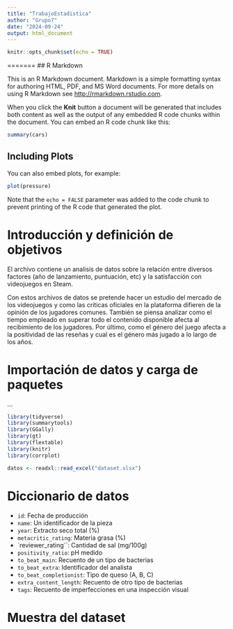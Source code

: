 ---
title: "TrabajoEstadistica"
author: "Grupo7"
date: "2024-09-24"
output: html_document
---

```{r setup, include=FALSE}
knitr::opts_chunk$set(echo = TRUE)
```


=======
## R Markdown

This is an R Markdown document. Markdown is a simple formatting syntax for authoring HTML, PDF, and MS Word documents. For more details on using R Markdown see <http://rmarkdown.rstudio.com>.

When you click the **Knit** button a document will be generated that includes both content as well as the output of any embedded R code chunks within the document. You can embed an R code chunk like this:

```{r cars}
summary(cars)
```

## Including Plots

You can also embed plots, for example:

```{r pressure, echo=FALSE}
plot(pressure)
```

Note that the `echo = FALSE` parameter was added to the code chunk to prevent printing of the R code that generated the plot.




# Introducción y definición de objetivos

El archivo contiene un analisis de datos sobre la relación entre diversos factores (año de lanzamiento, puntuación, etc) y la satisfacción con videojuegos en Steam.

Con estos archivos de datos se pretende hacer un estudio del mercado de los videojuegos y como las críticas oficiales en la plataforma difieren de la opinión de los jugadores comunes.
También se piensa analizar como el tiempo empleado en superar todo el contenido disponible afecta al recibimiento de los jugadores.
Por último, como el género del juego afecta a la positividad de las reseñas y cual es el género más jugado a lo largo de los años.


# Importación de datos y carga de paquetes

...

```{r}
library(tidyverse)
library(summarytools)
library(GGally)
library(gt)
library(flextable)
library(knitr) 
library(corrplot)
```


```{r}
datos <- readxl::read_excel("dataset.xlsx") 
```
              
# Diccionario de datos

* `id`: Fecha de producción
* `name`: Un identificador de la pieza
* `year`: Extracto seco total (%)
* `metacritic_rating`: Materia grasa (%)
* `reviewer_rating``: Cantidad de sal (mg/100g)
* `positivity_ratio`: pH medido
* `to_beat_main`: Recuento de un tipo de bacterias
* `to_beat_extra`: Identificador del analista
* `to_beat_completionist`: Tipo de queso (A, B, C)
* `extra_content_length`: Recuento de otro tipo de bacterias
* `tags`: Recuento de imperfecciones en una inspección visual


# Muestra del dataset
